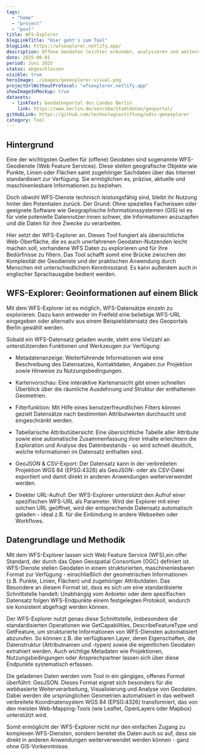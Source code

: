 ```yaml
---
tags:
  - "home"
  - "project"
  - "post"
title: WFS-Explorer
blogLinkTitle: "Hier geht's zum Tool"
blogLink: https://wfsexplorer.netlify.app/
description: Offene Geodaten leichter erkunden, analysieren und weiternutzen
date: 2025-06-01
period: Juni 2025
status: abgeschlossen
visible: true
heroImage: ./images/geoexplorer-visual.png
projectUrlWithoutProtocol: "wfsexplorer.netlify.app"
showImageInMockup: true
datasets:
  - linkText: Geodatenportal des Landes Berlin
    link: https://www.berlin.de/sen/sbw/stadtdaten/geoportal/
gitHubLink: https://github.com/technologiestiftung/odis-geoexplorer
category: Tool
---
```


## Hintergrund

Eine der wichtigsten Quellen für (offene) Geodaten sind sogenannte WFS-Geodienste (Web Feature Services). Diese stellen geografische Objekte wie Punkte, Linien oder Flächen samt zugehöriger Sachdaten über das Internet standardisiert zur Verfügung. Sie ermöglichen es, präzise, aktuelle und maschinenlesbare Informationen zu beziehen.

Doch obwohl WFS-Dienste technisch leistungsfähig sind, bleibt ihr Nutzung hinter den Potentialen zurück. Der Grund: Ohne spezielles Fachwissen oder geeignete Software wie Geographische Informationssystemen (GIS) ist es für viele potenielle Datennutzer:innen schwer, die Informationen anzuzapfen und die Daten für ihre Zwecke zu verarbeiten.

Hier setzt der WFS-Explorer an. Dieses Tool fungiert als übersichtliche Web-Oberfläche, die es auch unerfahrenen Geodaten-Nutzenden leicht machen soll, vorhandene WFS Daten zu explorieren und für ihre Bedürfnisse zu filtern. Das Tool schafft somit eine Brücke zwischen der Komplexität der Geodienste und der praktischen Anwendung durch Menschen mit unterschiedlichem Kenntnisstand. Es kann außerdem auch in englischer Sprachausgabe bedient werden.

## WFS-Explorer: Geoinformationen auf einem Blick

Mit dem WFS-Explorer ist es möglich, WFS-Datensätze einzeln zu explorieren. Dazu kann entweder im Freifeld eine beliebige WFS-URL eingegeben oder alternativ aus einem Beispieldatensatz des Geoportals Berlin gewählt werden.


<ContentSection class="sm:px-6">

  <ImageSection class="sm:container sm:mx-auto"
    src={image1}
    caption="Die Karte gibt einen ersten Überblick über die räumlichen Ausprägungen des Datensatzes."
  />
</ContentSection>

Sobald ein WFS-Datensatz geladen wurde, steht eine Vielzahl an unterstützenden Funktionen und Werkzeugen zur Verfügung:

- Metadatenanzeige: Weiterführende Informationen wie eine Beschreibung des Datensatzes, Kontaktdaten, Angaben zur Projektion sowie Hinweise zu Nutzungsbedingungen.

- Kartenvorschau: Eine interaktive Kartenansicht gibt einen schnellen Überblick über die räumliche Ausdehnung und Struktur der enthaltenen Geometrien.

- Filterfunktion: Mit Hilfe eines benutzerfreundlichen Filters können gezielt Datensätze nach bestimmten Attributwerten durchsucht und eingeschränkt werden.

- Tabellarische Attributübersicht: Eine übersichtliche Tabelle aller Attribute sowie eine automatische Zusammenfassung ihrer Inhalte erleichtern die Exploration und Analyse des Datenbestands - so wird schnell deutlich, welche Informationen im Datensatz enthalten sind.

- GeoJSON & CSV-Export: Der Datensatz kann in der verbreiteten Projektion WGS 84 (EPSG:4326) als GeoJSON- oder als CSV-Datei exportiert und damit direkt in anderen Anwendungen weiterverwendet werden.

- Direkter URL-Aufruf: Der WFS-Explorer unterstützt den Aufruf einer spezifischen WFS-URL als Parameter. Wird der Explorer mit einer solchen URL geöffnet, wird der entsprechende Datensatz automatisch geladen - ideal z.B. für die Einbindung in andere Webseiten oder Workflows.


<ContentSection class="sm:px-6">

  <ImageSection class="sm:container sm:mx-auto"
    src={image2}
    caption="Die Explore-Funktion erlaubt einen ersten Einblick in die Daten selbst. So können schnell erste Erkenntnisse aus den Daten gewonnen werden." 
  />
</ContentSection>

## Datengrundlage und Methodik

MIt dem WFS-Explorer lassen sich Web Feature Service (WFS),ein offer Standard, der durch das Open Geospatial Consortium (OGC) definiert ist. WFS-Dienste stellen Geodaten in einem strukturierten, maschinenlesbaren Format zur Verfügung - einschließlich der geometrischen Informationen (z.B. Punkte, Linien, Flächen) und zugehöriger Attributdaten. Das Besondere an diesem Format ist, dass es sich um eine standardisierte Schnittstelle handelt: Unabhängig vom Anbieter oder dem spezifischen Datensatz folgen WFS-Endpunkte einem festgelegten Protokoll, wodurch sie konsistent abgefragt werden können.

Der WFS-Explorer nutzt genau diese Schnittstelle, insbesondere die standardisierten Operationen wie GetCapabilities, DescribeFeatureType und GetFeature, um strukturierte Informationen von WFS-Diensten automatisiert abzurufen. So können z.B. die verfügbaren Layer, deren Eigenschaften, die Datenstruktur (Attributnamen und -typen) sowie die eigentlichen Geodaten extrahiert werden. Auch wichtige Metadaten wie Projektionen, Nutzungsbedingungen oder Ansprechpartner lassen sich über diese Endpunkte systematisch erfassen.

Die geladenen Daten werden vom Tool in ein gängiges, offenes Format überführt: GeoJSON. Dieses Format eignet sich besonders für die webbasierte Weiterverarbeitung, Visualisierung und Analyse von Geodaten. Dabei werden die ursprünglichen Geometrien automatisiert in das weltweit verbreitete Koordinatensystem WGS 84 (EPSG:4326) transformiert, das von den meisten Web-Mapping-Tools (wie Leaflet, OpenLayers oder Mapbox) unterstützt wird.

Somit ermöglicht der WFS-Explorer nicht nur den einfachen Zugang zu komplexen WFS-Diensten, sondern bereitet die Daten auch so auf, dass sie direkt in anderen Anwendungen weiterverwendet werden können - ganz ohne GIS-Vorkenntnisse.

